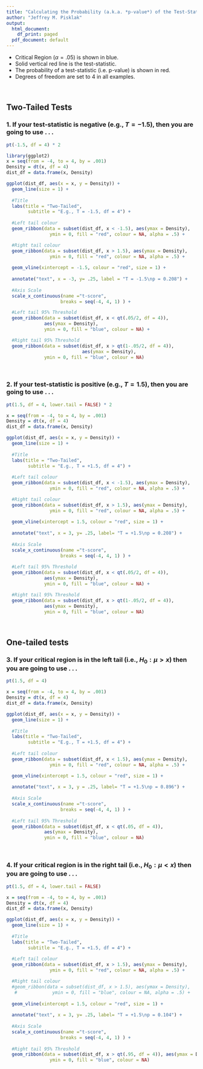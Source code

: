 ---
title: "Calculating the Probability (a.k.a. *p-value*) of the Test-Statistic using R"
author: "Jeffrey M. Pisklak"
output:
  html_document:
    df_print: paged
  pdf_document: default
---

- Critical Region ($\alpha = .05$) is shown in blue.  
- Solid vertical red line is the test-statistic.
- The probability of a test-statistic (i.e. p-value) is shown in red.
- Degrees of freedom are set to 4 in all examples.

<br>

## **Two-Tailed Tests**

### 1. If your **test-statistic is negative** (e.g., $T = -1.5$), then you are going to use . . .

```{r echo = TRUE}
pt(-1.5, df = 4) * 2
```

```{r echo = FALSE, fig.width = 4, fig.height = 3}
library(ggplot2)
x = seq(from = -4, to = 4, by = .001)
Density = dt(x, df = 4)
dist_df = data.frame(x, Density)

ggplot(dist_df, aes(x = x, y = Density)) +
  geom_line(size = 1) +
  
  #Title
  labs(title = "Two-Tailed",
        subtitle = "E.g., T = -1.5, df = 4") +
  
  #Left tail colour
  geom_ribbon(data = subset(dist_df, x < -1.5), aes(ymax = Density), 
                ymin = 0, fill = "red", colour = NA, alpha = .5) +

  #Right tail colour
  geom_ribbon(data = subset(dist_df, x > 1.5), aes(ymax = Density), 
                ymin = 0, fill = "red", colour = NA, alpha = .5) +
  
  geom_vline(xintercept = -1.5, colour = "red", size = 1) +
  
  annotate("text", x = -3, y= .25, label = "T = -1.5\np = 0.208") +
  
  #Axis Scale
  scale_x_continuous(name ="t-score", 
                    breaks = seq(-4, 4, 1) ) +

  #Left tail 95% Threshold
  geom_ribbon(data = subset(dist_df, x < qt(.05/2, df = 4)), 
              aes(ymax = Density),
              ymin = 0, fill = "blue", colour = NA) +

  #Right tail 95% Threshold
  geom_ribbon(data = subset(dist_df, x > qt(1-.05/2, df = 4)),
                            aes(ymax = Density),
              ymin = 0, fill = "blue", colour = NA)

```

<br>

### 2. If your **test-statistic is positive** (e.g., $T = 1.5$), then you are going to use . . .

```{r echo = TRUE}
pt(1.5, df = 4, lower.tail = FALSE) * 2
```

```{r echo = FALSE, fig.width = 4, fig.height = 3}
x = seq(from = -4, to = 4, by = .001)
Density = dt(x, df = 4)
dist_df = data.frame(x, Density)

ggplot(dist_df, aes(x = x, y = Density)) +
  geom_line(size = 1) +
  
  #Title
  labs(title = "Two-Tailed",
        subtitle = "E.g., T = +1.5, df = 4") +
  
  #Left tail colour
  geom_ribbon(data = subset(dist_df, x < -1.5), aes(ymax = Density), 
                ymin = 0, fill = "red", colour = NA, alpha = .5) +

  #Right tail colour
  geom_ribbon(data = subset(dist_df, x > 1.5), aes(ymax = Density), 
                ymin = 0, fill = "red", colour = NA, alpha = .5) +
  
  geom_vline(xintercept = 1.5, colour = "red", size = 1) +
  
  annotate("text", x = 3, y= .25, label= "T = +1.5\np = 0.208") +
  
  #Axis Scale
  scale_x_continuous(name ="t-score", 
                    breaks = seq(-4, 4, 1) ) +
  
  #Left tail 95% Threshold
  geom_ribbon(data = subset(dist_df, x < qt(.05/2, df = 4)),
              aes(ymax = Density),
              ymin = 0, fill = "blue", colour = NA) +

  #Right tail 95% Threshold
  geom_ribbon(data = subset(dist_df, x > qt(1-.05/2, df = 4)),
              aes(ymax = Density),
              ymin = 0, fill = "blue", colour = NA)

```

<br>

## **One-tailed tests**

### 3. If your **critical region is in the left tail** (i.e., $H_0 : \mu > x$) then you are going to use . . .

```{r echo = TRUE}
pt(1.5, df = 4)
```

```{r echo = FALSE, fig.width = 4, fig.height = 3}
x = seq(from = -4, to = 4, by = .001)
Density = dt(x, df = 4)
dist_df = data.frame(x, Density)

ggplot(dist_df, aes(x = x, y = Density)) +
  geom_line(size = 1) +
  
  #Title
  labs(title = "Two-Tailed",
        subtitle = "E.g., T = +1.5, df = 4") +
  
  #Left tail colour
  geom_ribbon(data = subset(dist_df, x < 1.5), aes(ymax = Density), 
                ymin = 0, fill = "red", colour = NA, alpha = .5) +

  geom_vline(xintercept = 1.5, colour = "red", size = 1) +
  
  annotate("text", x = 3, y = .25, label= "T = +1.5\np = 0.896") +
  
  #Axis Scale
  scale_x_continuous(name ="t-score", 
                    breaks = seq(-4, 4, 1) ) +
  
  #Left tail 95% Threshold
  geom_ribbon(data = subset(dist_df, x < qt(.05, df = 4)), 
              aes(ymax = Density),
              ymin = 0, fill = "blue", colour = NA)

```

<br>

### 4. If your **critical region is in the right tail** (i.e., $H_0 : \mu < x$) then you are going to use . . .

```{r echo = TRUE}
pt(1.5, df = 4, lower.tail = FALSE)
```

```{r echo = FALSE, fig.width = 4, fig.height = 3}
x = seq(from = -4, to = 4, by = .001)
Density = dt(x, df = 4)
dist_df = data.frame(x, Density)

ggplot(dist_df, aes(x = x, y = Density)) +
  geom_line(size = 1) +
  
  #Title
  labs(title = "Two-Tailed",
        subtitle = "E.g., T = +1.5, df = 4") +
  
  #Left tail colour
  geom_ribbon(data = subset(dist_df, x > 1.5), aes(ymax = Density), 
                ymin = 0, fill = "red", colour = NA, alpha = .5) +

  #Right tail colour
  #geom_ribbon(data = subset(dist_df, x > 1.5), aes(ymax = Density), 
   #             ymin = 0, fill = "blue", colour = NA, alpha = .5) +
  
  geom_vline(xintercept = 1.5, colour = "red", size = 1) +
  
  annotate("text", x = 3, y= .25, label= "T = +1.5\np = 0.104") +
  
  #Axis Scale
  scale_x_continuous(name ="t-score", 
                    breaks = seq(-4, 4, 1) ) +
  
  #Right tail 95% Threshold
  geom_ribbon(data = subset(dist_df, x > qt(.95, df = 4)), aes(ymax = Density), 
                ymin = 0, fill = "blue", colour = NA)

```